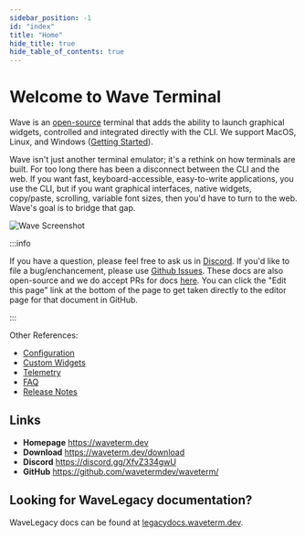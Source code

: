 ```yaml
---
sidebar_position: -1
id: "index"
title: "Home"
hide_title: true
hide_table_of_contents: true
---
```



# Welcome to Wave Terminal

Wave is an [open-source](https://github.com/wavetermdev/waveterm) terminal that adds the ability to launch graphical widgets, controlled and integrated directly with the CLI. We support MacOS, Linux, and Windows ([Getting Started](./gettingstarted)).

Wave isn't just another terminal emulator; it's a rethink on how terminals are built. For too long there has been a disconnect between the CLI and the web. If you want fast, keyboard-accessible, easy-to-write applications, you use the CLI, but if you want graphical interfaces, native widgets, copy/paste, scrolling, variable font sizes, then you'd have to turn to the web. Wave's goal is to bridge that gap.

![Wave Screenshot](/img/wave-screenshot.webp)

<CardGroup>
  <Card
    href="./customization"
    icon="fa-file-magnifying-glass"
    title="Customization"
    description="Set up tabs and terminals to match your workflow needs."
  />
  <Card
    href="./keybindings"
    icon="fa-file-magnifying-glass"
    title="Key Bindings"
    description="Boost efficiency with keyboard shortcuts for faster navigation."
  />
  <Card
    href="./layout"
    icon="fa-file-magnifying-glass"
    title="Layout"
    description="Organize your workspace using our layout system."
  />
  <Card
    href="./connections"
    icon="fa-file-magnifying-glass"
    title="Remote Connections"
    description="Quickly SSH or connect to remote machines in one step."
  />
  <Card
    href="./widgets"
    icon="fa-file-magnifying-glass"
    title="Widgets"
    description="Explore built-in tools to extend your terminal’s functionality."
  />
  <Card
    href="./wsh-command"
    icon="fa-file-magnifying-glass"
    title="wsh Command"
    description="Control Wave and launch widgets directly from the command line."
  />
</CardGroup>

<div style={{ marginBottom: 30 }} />

:::info

If you have a question, please feel free to ask us in [Discord](https://discord.gg/XfvZ334gwU). If you'd like to file a bug/enchancement, please use [Github Issues](https://github.com/wavetermdev/waveterm/issues). These docs are also open-source and we do accept PRs for docs [here](https://github.com/wavetermdev/waveterm/blob/main/docs). You can click the "Edit this page" link at the bottom of the page to get taken directly to the editor page for that document in GitHub.

:::

<div class="reference-links">

Other References:

- [Configuration](./config)
- [Custom Widgets](./customwidgets)
- [Telemetry](./telemetry)
- [FAQ](./faq)
- [Release Notes](./releasenotes)

</div>

## Links

- **Homepage** https://waveterm.dev
- **Download** https://waveterm.dev/download
- **Discord** https://discord.gg/XfvZ334gwU
- **GitHub** https://github.com/wavetermdev/waveterm/

## Looking for WaveLegacy documentation?

WaveLegacy docs can be found at [legacydocs.waveterm.dev](https://legacydocs.waveterm.dev).
